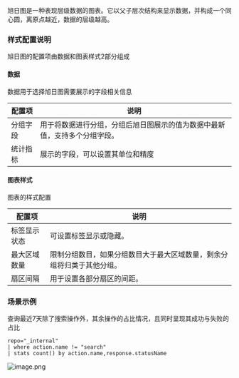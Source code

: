 旭日图是一种表现层级数据的图表。它以父子层次结构来显示数据，并构成一个同心圆，离原点越近，数据的层级越高。

### **样式配置说明**
旭日图的配置项由数据和图表样式2部分组成

#### **数据**
数据用于选择旭日图需要展示的字段相关信息

|配置项|说明|
|-|-|
|分组字段|用于将数据进行分组，分组后旭日图展示的值为数据中最新值，支持多个分组字段。|
|统计指标|展示的字段，可以设置其单位和精度|

#### **图表样式**
图表的样式配置

|配置项|说明|
|-|-|
|标签显示状态|可设置标签显示或隐藏。|
|最大区域数量|限制分组数目，如果分组数目大于最大区域数量，剩余分组将归类于其他分组。|
|扇区间隔|用于设置各部分扇区的间距。|

### **场景示例**
查询最近7天除了搜索操作外，其余操作的占比情况，且同时呈现其成功与失败的占比

```
repo="_internal"
| where action.name != "search"
| stats count() by action.name,response.statusName
```
![image.png](https://dn-odum9helk.qbox.me/Fol64vppWnd767YffwpWK7dcHaZW)

